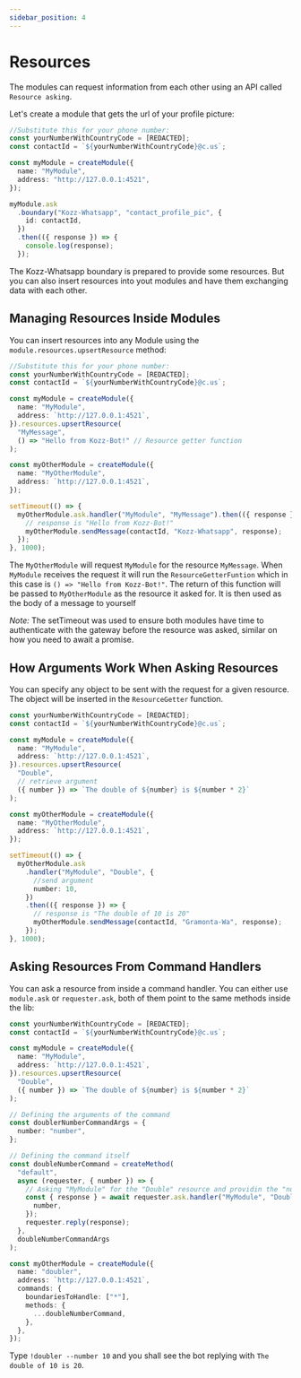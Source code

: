 ```yaml
---
sidebar_position: 4
---
```


# Resources

The modules can request information from each other using an API called `Resource asking`.

Let's create a module that gets the url of your profile picture:

```typescript
//Substitute this for your phone number:
const yourNumberWithCountryCode = [REDACTED];
const contactId = `${yourNumberWithCountryCode}@c.us`;

const myModule = createModule({
  name: "MyModule",
  address: "http://127.0.0.1:4521",
});

myModule.ask
  .boundary("Kozz-Whatsapp", "contact_profile_pic", {
    id: contactId,
  })
  .then(({ response }) => {
    console.log(response);
  });
```

The Kozz-Whatsapp boundary is prepared to provide some resources. But you can also insert resources into yout modules and have them exchanging data with each other.

## Managing Resources Inside Modules

You can insert resources into any Module using the `module.resources.upsertResource` method:

```typescript
//Substitute this for your phone number:
const yourNumberWithCountryCode = [REDACTED];
const contactId = `${yourNumberWithCountryCode}@c.us`;

const myModule = createModule({
  name: "MyModule",
  address: `http://127.0.0.1:4521`,
}).resources.upsertResource(
  "MyMessage",
  () => "Hello from Kozz-Bot!" // Resource getter function
);

const myOtherModule = createModule({
  name: "MyOtherModule",
  address: `http://127.0.0.1:4521`,
});

setTimeout(() => {
  myOtherModule.ask.handler("MyModule", "MyMessage").then(({ response }) => {
    // response is "Hello from Kozz-Bot!"
    myOtherModule.sendMessage(contactId, "Kozz-Whatsapp", response);
  });
}, 1000);
```

The `MyOtherModule` will request `MyModule` for the resource `MyMessage`. When `MyModule` receives the request it will run the `ResourceGetterFuntion` which in this case is `() => "Hello from Kozz-Bot!"`. The return of this function will be passed to `MyOtherModule` as the resource it asked for. It is then used as the body of a message to yourself

_Note:_ The setTimeout was used to ensure both modules have time to authenticate with the gateway before the resource was asked, similar on how you need to await a promise.

## How Arguments Work When Asking Resources

You can specify any object to be sent with the request for a given resource. The object will be inserted in the `ResourceGetter` function.

```typescript
const yourNumberWithCountryCode = [REDACTED];
const contactId = `${yourNumberWithCountryCode}@c.us`;

const myModule = createModule({
  name: "MyModule",
  address: `http://127.0.0.1:4521`,
}).resources.upsertResource(
  "Double",
  // retrieve argument
  ({ number }) => `The double of ${number} is ${number * 2}`
);

const myOtherModule = createModule({
  name: "MyOtherModule",
  address: `http://127.0.0.1:4521`,
});

setTimeout(() => {
  myOtherModule.ask
    .handler("MyModule", "Double", {
      //send argument
      number: 10,
    })
    .then(({ response }) => {
      // response is "The double of 10 is 20"
      myOtherModule.sendMessage(contactId, "Gramonta-Wa", response);
    });
}, 1000);
```

## Asking Resources From Command Handlers

You can ask a resource from inside a command handler. You can either use `module.ask` or `requester.ask`, both of them point to the same methods inside the lib:

```typescript
const yourNumberWithCountryCode = [REDACTED];
const contactId = `${yourNumberWithCountryCode}@c.us`;

const myModule = createModule({
  name: "MyModule",
  address: `http://127.0.0.1:4521`,
}).resources.upsertResource(
  "Double",
  ({ number }) => `The double of ${number} is ${number * 2}`
);

// Defining the arguments of the command
const doublerNumberCommandArgs = {
  number: "number",
};

// Defining the command itself
const doubleNumberCommand = createMethod(
  "default",
  async (requester, { number }) => {
    // Asking "MyModule" for the "Double" resource and providin the "number" argument
    const { response } = await requester.ask.handler("MyModule", "Double", {
      number,
    });
    requester.reply(response);
  },
  doubleNumberCommandArgs
);

const myOtherModule = createModule({
  name: "doubler",
  address: `http://127.0.0.1:4521`,
  commands: {
    boundariesToHandle: ["*"],
    methods: {
      ...doubleNumberCommand,
    },
  },
});
```

Type `!doubler --number 10` and you shall see the bot replying with `The double of 10 is 20`.
